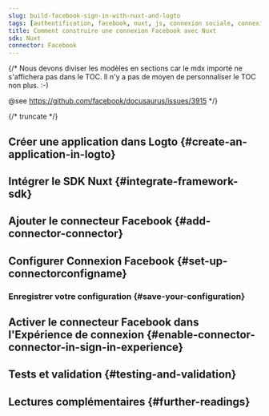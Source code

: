 ```yaml
---
slug: build-facebook-sign-in-with-nuxt-and-logto
tags: [authentification, facebook, nuxt, js, connexion sociale, connexion, login]
title: Comment construire une connexion Facebook avec Nuxt
sdk: Nuxt
connector: Facebook
---
```


{/*
  Nous devons diviser les modèles en sections car le mdx importé ne s'affichera pas dans le TOC.
  Il n'y a pas de moyen de personnaliser le TOC non plus. :-)

  @see https://github.com/facebook/docusaurus/issues/3915
*/}




{/* truncate */}

<Intro connector={connector} sdk="Nuxt" link="https://nuxt.com" />

## Créer une application dans Logto \{#create-an-application-in-logto}

<CreateApplication type="Application web traditionnelle" framework="Nuxt" />

## Intégrer le SDK Nuxt \{#integrate-framework-sdk}

<IntegrateSdk />

## Ajouter le connecteur Facebook \{#add-connector-connector}

<AddSocialConnector connector={connector} framework="Nuxt" />

## Configurer Connexion Facebook \{#set-up-connectorconfigname}

<ConnectorGuide />

### Enregistrer votre configuration \{#save-your-configuration}

<SaveYourConfiguration connector={connector} />

## Activer le connecteur Facebook dans l'Expérience de connexion \{#enable-connector-connector-in-sign-in-experience}

<EnableSocialConnector connector={connector} />

## Tests et validation \{#testing-and-validation}

<TestingAndValidation connector={connector} sdk="Nuxt" />

## Lectures complémentaires \{#further-readings}

<FurtherReadings />
